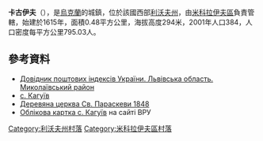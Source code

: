 {{coord|49|34|15|N|23|53|42|E|scale:100000|display=title}}

'''卡古伊夫'''（{{lang-uk|Кагуїв}}），是[[烏克蘭|烏克蘭]]的城鎮，位於該國西部[[利沃夫州|利沃夫州]]，由[[米科拉伊夫區|米科拉伊夫區]]負責管轄，始建於1615年，面積0.48平方公里，海拔高度294米，2001年人口384，人口密度每平方公里795.03人。

==參考資料==
*[https://web.archive.org/web/20160216134314/http://www.uaidx.com/13/292/index Довідник поштових індексів України. Львівська область. Миколаївський район]
* [http://w1.c1.rada.gov.ua/pls/z7503/A005?rf7571=20177 с. Кагуїв] 
* [http://decerkva.org.ua/kahuiv.html Деревяна церква Св. Параскеви 1848] {{Wayback|url=http://decerkva.org.ua/kahuiv.html |date=20200714021509 }}
* [http://w1.c1.rada.gov.ua/pls/z7503/A005?rf7571=20177 Облікова картка с. Кагуїв] на сайті ВРУ

[[Category:利沃夫州村落|Category:利沃夫州村落]]
[[Category:米科拉伊夫區村落|Category:米科拉伊夫區村落]]


{{Lviv-geo-stub}}